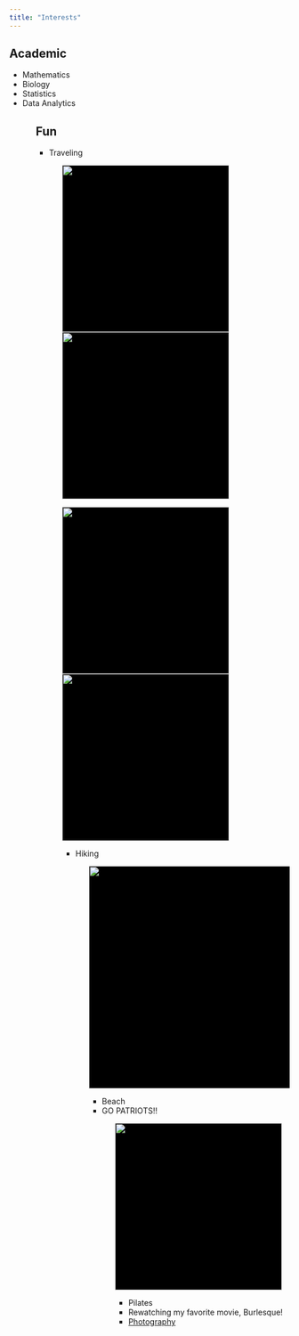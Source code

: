 ```yaml
---
title: "Interests"
---
```


## Academic
<ul>
<li>Mathematics</li>
<li>Biology</li>
<li>Statistics</li>
<li>Data Analytics</li>
<ul>

## Fun
<ul>
<li>Traveling</li>
<ul>
<img src="https://mathr.math.appstate.edu/s/a1123f65932a24297a22d/files/GitHub/kadoshn.github.io/IMG_2186.JPG" style="background-color:black; width:300px; float:left; "width =  /></p>

<img src="https://mathr.math.appstate.edu/s/a1123f65932a24297a22d/files/GitHub/kadoshn.github.io/IMG_2187.JPG" style="background-color:black; width:300px; float:middle;" width =  /></p>

<img src="https://mathr.math.appstate.edu/s/a1123f65932a24297a22d/files/GitHub/kadoshn.github.io/IMG_2189.jpeg" style="background-color:black; width:300px; float:left;" width =  /></p>

<img src="https://mathr.math.appstate.edu/s/a1123f65932a24297a22d/files/GitHub/kadoshn.github.io/IMG_2188.jpeg" style="background-color:black; width:300px;float:middle;" width =  /></p>


<ul>
<li>Hiking</li>
<ul>

<img src="https://mathr.math.appstate.edu/s/a1123f65932a24297a22d/files/GitHub/kadoshn.github.io/IMG_2191.jpeg" style="background-color:black; width:400px; float:middle;" width =  /></p>



<ul>
<li>Beach</li>
<li>GO PATRIOTS!!</li>
<ul>


<img src="https://mathr.math.appstate.edu/s/a1123f65932a24297a22d/files/GitHub/kadoshn.github.io/IMG_2174.jpeg" style="background-color:black; width:300px; float:middle;" width =  /></p>


<ul>
<li>Pilates</li>
<li>Rewatching my favorite movie, Burlesque!</li>
<li><a href="https://nicolekadosh.weebly.com">Photography</li>
</ul>

